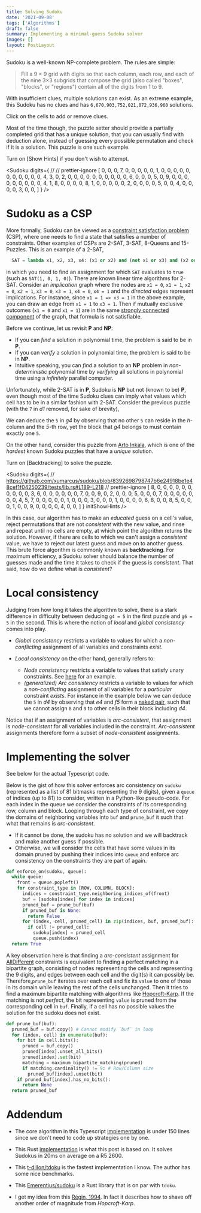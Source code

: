 ```yaml
---
title: Solving Sudoku
date: '2021-09-08'
tags: ['Algorithms']
draft: false
summary: Implementing a minimal-guess Sudoku solver
images: []
layout: PostLayout
---
```


Sudoku is a well-known NP-complete problem. The rules are simple:

> Fill a 9 × 9 grid with digits so that each column, each row, and each of the nine 3×3 subgrids that compose the grid (also called "boxes", "blocks", or "regions") contain all of the digits from 1 to 9.

With insufficient clues, multiple solutions can exist. As an extreme example, this Sudoku has no clues and has `6,670,903,752,021,072,936,960` solutions.

<Alert severity="info">Click on the cells to add or remove clues.</Alert>

<Sudoku initCanBacktrack initShowHints />

Most of the time though, the puzzle setter should provide a partially completed grid that has a unique solution, that you can usually find with deduction alone, instead of guessing every possible permutation and check if it is a solution. This puzzle is one such example.

<Alert severity="info">Turn on [Show Hints] if you don't wish to attempt.</Alert>

<Sudoku
  digits={
    //
    // prettier-ignore
    [
      0, 0, 0, 7, 0, 0, 0, 0, 0,
      1, 0, 0, 0, 0, 0, 0, 0, 0,
      0, 0, 0, 4, 3, 0, 2, 0, 0,
      0, 0, 0, 0, 0, 0, 0, 0, 6,
      0, 0, 0, 5, 0, 9, 0, 0, 0,
      0, 0, 0, 0, 0, 0, 4, 1, 8,
      0, 0, 0, 0, 8, 1, 0, 0, 0,
      0, 0, 2, 0, 0, 0, 0, 5, 0,
      0, 4, 0, 0, 0, 0, 3, 0, 0,
    ]
  }
/>

# Sudoku as a CSP

More formally, Sudoku can be viewed as a [constraint satisfaction problem](https://en.wikipedia.org/wiki/Constraint_satisfaction_problem) (CSP), where one needs to find a state that satisfies a number of constraints. Other examples of CSPs are 2-SAT, 3-SAT, 8-Queens and 15-Puzzles. This is an example of a 2-SAT,

```python
  SAT = lambda x1, x2, x3, x4: (x1 or x2) and (not x1 or x3) and (x2 or not x4)
```

in which you need to find an assignment for which `SAT` evaluates to `true` (such as `SAT(1, 0, 1, 0)`). There are known linear time algorithms for 2-SAT. Consider an _implication_ graph where the nodes are `x1 = 0`, `x1 = 1`, `x2 = 0`, `x2 = 1`, `x3 = 0`, `x3 = 1`, `x4 = 0`, `x4 = 1` and the _directed_ edges represent implications. For instance, since `x1 = 1 => x3 = 1` in the above example, you can draw an edge from `x1 = 1` to `x3 = 1`. Then if mutually exclusive outcomes (`x1 = 0` and `x1 = 1`) are in the same [strongly connected component](https://en.wikipedia.org/wiki/Strongly_connected_component) of the graph, that formula is not satisfiable.

Before we continue, let us revisit **P** and **NP**:

- If you can _find_ a solution in polynomial time, the problem is said to be in **P**.
- If you can _verify_ a solution in polynomial time, the problem is said to be in **NP**.
- Intuitive speaking, you can _find_ a solution to an **NP** problem in _non-deterministic_ polynomial time by _verifying_ all solutions in polynomial time using a _infinitely_ parallel computer.

Unfortunately, while 2-SAT is in **P**, Sudoku is **NP** but not (known to be) **P**, even though most of the time Sudoku clues can imply what values which cell has to be in a similar fashion with 2-SAT. Consider the previous puzzle (with the `7` in _d1_ removed, for sake of brevity),

<Panel summary="Example">
  <Sudoku
    digits={
      // https://github.com/xumarcus/sudoku/blob/8392698798747b6e24918be1e48cef1f04250239/tests/lib.rs#L158-L187
      // prettier-ignore
      [
          0, 0, 0, 0, 0, 0, 0, 0, 0,
          1, 0, 0, 0, 0, 0, 0, 0, 0,
          0, 0, 0, 4, 3, 0, 2, 0, 0,
          0, 0, 0, 0, 0, 0, 0, 0, 6,
          0, 0, 0, 5, 0, 9, 0, 0, 0,
          0, 0, 0, 0, 0, 0, 4, 1, 8,
          0, 0, 0, 0, 8, 1, 0, 0, 0,
          0, 0, 2, 0, 0, 0, 0, 5, 0,
          0, 4, 0, 0, 0, 0, 3, 0, 0,
        ]
    }
    initShowHints
  />
</Panel>

We can deduce the `5` in _g4_ by observing that no other `5` can reside in the _h_-column and the _5_-th row, yet the block that _g4_ belongs to must contain exactly one `5`.

On the other hand, consider this puzzle from [Arto Inkala](https://www.linkedin.com/in/arto-inkala-9651485a), which is one of the _hardest_ known Sudoku puzzles that have a _unique_ solution.

<Alert severity="info">Turn on [Backtracking] to solve the puzzle.</Alert>

<Sudoku
  digits={
    // https://github.com/xumarcus/sudoku/blob/8392698798747b6e24918be1e48cef1f04250239/tests/lib.rs#L189-L218
    // prettier-ignore
    [
      8, 0, 0, 0, 0, 0, 0, 0, 0,
      0, 0, 3, 6, 0, 0, 0, 0, 0,
      0, 7, 0, 0, 9, 0, 2, 0, 0,
      0, 5, 0, 0, 0, 7, 0, 0, 0,
      0, 0, 0, 0, 4, 5, 7, 0, 0,
      0, 0, 0, 1, 0, 0, 0, 3, 0,
      0, 0, 1, 0, 0, 0, 0, 6, 8,
      0, 0, 8, 5, 0, 0, 0, 1, 0,
      0, 9, 0, 0, 0, 0, 4, 0, 0,
    ]
  }
  initShowHints
/>

In this case, our algorithm has to make an _educated_ guess on a cell's value, reject permutations that are not _consistent_ with the new value, and rinse and repeat until no cells are empty, at which point the algorithm returns the solution. However, if there are cells to which we can't assign a _consistent_ value, we have to reject our latest guess and move on to another guess. This brute force algorithm is commonly known as **backtracking**. For maximum efficiency, a Sudoku solver should balance the number of guesses made and the time it takes to check if the guess is _consistent_. That said, how do we define what is _consistent_?

# Local consistency

Judging from how long it takes the algorithm to solve, there is a stark difference in difficulty between deducing `g4 = 5` in the first puzzle and `g6 = 5` in the second. This is where the notion of _local_ and _global consistency_ comes into play.

- _Global consistency_ restricts a variable to values for which a _non-conflicting_ assignment of all variables and constraints _exist_.

- _Local consistency_ on the other hand, generally refers to:
  - _Node consistency_ restricts a variable to values that satisfy unary constraints. See [here](#sudoku-as-a-csp) for an example.
  - _(generalized) Arc consistency_ restricts a variable to values for which a _non-conflicting_ assignment of all variables for a _particular_ constraint _exists_. For instance in the example below we can deduce the `5` in _d4_ by observing that _e4_ and _f5_ form a [naked pair](http://hodoku.sourceforge.net/en/tech_naked.php), such that we cannot assign `8` and `9` to other cells in their block including _d4_.

<Panel summary="Example">
  <Sudoku
    digits={
      // http://hodoku.sourceforge.net/en/tech_naked.php
      // prettier-ignore
      [
        0, 0, 7, 0, 0, 4, 0, 2, 0,
        0, 0, 0, 0, 0, 2, 6, 0, 0,
        0, 4, 0, 0, 5, 6, 0, 7, 8,
        3, 1, 0, 0, 0, 7, 2, 4, 0,
        0, 0, 0, 0, 0, 0, 3, 0, 5,
        0, 0, 0, 0, 6, 0, 0, 0, 0,
        0, 0, 0, 0, 0, 1, 0, 0, 0,
        0, 0, 0, 0, 0, 0, 0, 0, 0,
        0, 0, 0, 0, 0, 0, 0, 0, 0,
      ]
    }
    initShowHints
  />
</Panel>

Notice that if an assignment of variables is _arc-consistent_, that assignment is _node-consistent_ for all variables included in the constraint. _Arc-consistent_ assignments therefore form a subset of _node-consistent_ assignments.

# Implementing the solver

<Alert severity="info">See below for the actual Typescript code.</Alert>

Below is the gist of how this solver enforces arc consistency on `sudoku` (represented as a list of 81 bitmasks representing the 9 digits), given a `queue` of indices (up to 81) to consider, written in a Python-like pseudo-code. For each index in the queue we consider the constraints of its corresponding row, column and block. Looping through each type of constraint, we copy the domains of neighboring variables into `buf` and `prune_buf` it such that what that remains is _arc-consistent_.

- If it cannot be done, the sudoku has no solution and we will backtrack and make another guess if possible.
- Otherwise, we will consider the cells that have some values in its domain pruned by pushing their indices into `queue` and enforce arc consistency on the constraints they are part of again.

```python
def enforce_on(sudoku, queue):
  while queue:
    front = queue.popleft()
    for constraint_type in [ROW, COLUMN, BLOCK]:
      indices = constraint_type.neighboring_indices_of(front)
      buf = [sudoku[index] for index in indices]
      pruned_buf = prune_buf(buf)
      if pruned_buf is None:
        return False
      for (index, cell, pruned_cell) in zip(indices, buf, pruned_buf):
        if cell != pruned_cell:
          sudoku[index] = pruned_cell
          queue.push(index)
  return True
```

A key observation here is that finding a _arc-consistent_ assignment for [AllDifferent](https://www.ibm.com/docs/en/icos/12.9.0?topic=variables-all-different-constraint) constraints is equivalent to finding a perfect matching in a bipartite graph, consisting of nodes representing the cells and representing the 9 digits, and edges between each cell and the digit(s) it can possibly be. Therefore,`prune_buf` iterates over each cell and fix its `value` to one of those in its domain while leaving the rest of the cells unchanged. Then it tries to find a maximum bipartite matching with algorithms like [Hopcroft-Karp](https://en.wikipedia.org/wiki/Hopcroft%E2%80%93Karp_algorithm). If the matching is not _perfect_, the bit representing `value` is pruned from the corresponding cell in `buf`. Finally, if a cell has no possible values the solution for the sudoku does not exist.

```python
def prune_buf(buf):
  pruned_buf = buf.copy() # Cannot modify `buf` in loop
  for (index, cell) in enumerate(buf):
    for bit in cell.bits():
      pruned = buf.copy()
      pruned[index].unset_all_bits()
      pruned[index].set(bit)
      matching = maximum_bipartite_matching(pruned)
      if matching.cardinality() != 9: # Row/Column size
        pruned_buf[index].unset(bit)
    if pruned_buf[index].has_no_bits():
      return None
  return pruned_buf
```

# Addendum

- The core algorithm in this Typescript [implementation](https://github.com/xumarcus/blog/blob/master/components/custom/Sudoku/worker.ts) is under 150 lines since we don't need to code up strategies one by one.

- This Rust [implementation](https://github.com/xumarcus/sudoku) is what this post is based on. It solves Sudokus in 20ms on average on a R5 2600.

- This [t-dillon/tdoku](https://github.com/t-dillon/tdoku) is the fastest implementation I know. The author has some nice benchmarks.

- This [Emerentius/sudoku](https://github.com/Emerentius/sudoku) is a Rust library that is on par with `tdoku`.

- I get my idea from this [Régin, 1994](https://aaai.org/Papers/AAAI/1994/AAAI94-055.pdf). In fact it describes how to shave off another order of magnitude from _Hopcroft-Karp_.
